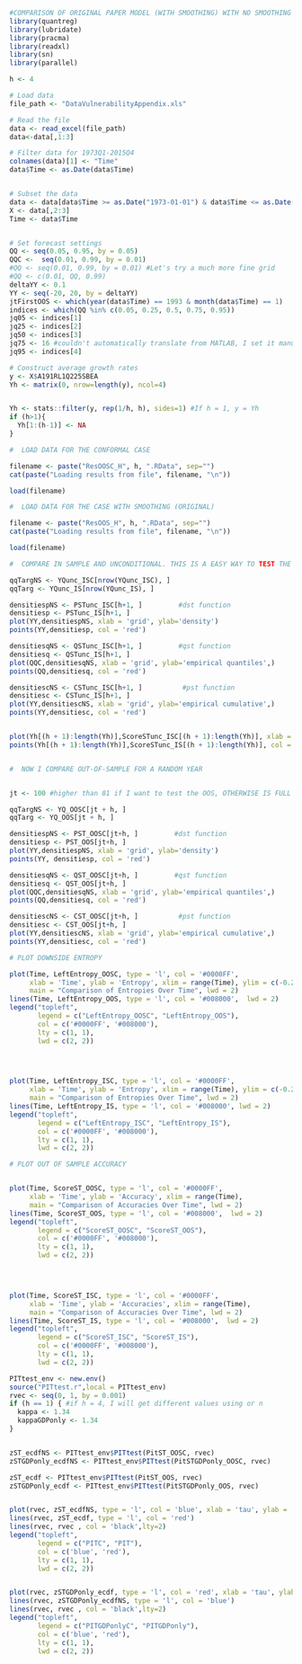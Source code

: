 ```r
#COMPARISON OF ORIGINAL PAPER MODEL (WITH SMOOTHING) WITH NO SMOOTHING VERSION OF CONFORMAL REGRESSION
library(quantreg)
library(lubridate)
library(pracma)
library(readxl)
library(sn)
library(parallel)

h <- 4

# Load data 
file_path <- "DataVulnerabilityAppendix.xls"

# Read the file
data <- read_excel(file_path)
data<-data[,1:3]

# Filter data for 1973Q1-2015Q4
colnames(data)[1] <- "Time"
data$Time <- as.Date(data$Time)


# Subset the data
data <- data[data$Time >= as.Date("1973-01-01") & data$Time <= as.Date("2015-10-01"), ]
X <- data[,2:3]
Time <- data$Time


# Set forecast settings
QQ <- seq(0.05, 0.95, by = 0.05)
QQC <-  seq(0.01, 0.99, by = 0.01)
#QQ <- seq(0.01, 0.99, by = 0.01) #Let's try a much more fine grid 
#QQ <- c(0.01, QQ, 0.99)
deltaYY <- 0.1
YY <- seq(-20, 20, by = deltaYY)
jtFirstOOS <- which(year(data$Time) == 1993 & month(data$Time) == 1)
indices <- which(QQ %in% c(0.05, 0.25, 0.5, 0.75, 0.95))
jq05 <- indices[1]
jq25 <- indices[2]
jq50 <- indices[3]
jq75 <- 16 #couldn't automatically translate from MATLAB, I set it manually, no idea why
jq95 <- indices[4]

# Construct average growth rates
y <- X$A191RL1Q225SBEA
Yh <- matrix(0, nrow=length(y), ncol=4)


Yh <- stats::filter(y, rep(1/h, h), sides=1) #If h = 1, y = Yh
if (h>1){
  Yh[1:(h-1)] <- NA
}
```


```r
#  LOAD DATA FOR THE CONFORMAL CASE

filename <- paste("ResOOSC_H", h, ".RData", sep="")
cat(paste("Loading results from file", filename, "\n"))

load(filename)
```



```r
#  LOAD DATA FOR THE CASE WITH SMOOTHING (ORIGINAL)

filename <- paste("ResOOS_H", h, ".RData", sep="")
cat(paste("Loading results from file", filename, "\n"))

load(filename)

```



```r
#  COMPARE IN SAMPLE AND UNCONDITIONAL. THIS IS A EASY WAY TO TEST THE GOODNESS OF MY IMPLEMENTATION OF qst, dst, and pst

qqTargNS <- YQunc_ISC[nrow(YQunc_ISC), ]
qqTarg <- YQunc_IS[nrow(YQunc_IS), ]

densitiespNS <- PSTunc_ISC[h+1, ]         #dst function
densitiesp <- PSTunc_IS[h+1, ]
plot(YY,densitiespNS, xlab = 'grid', ylab='density')
points(YY,densitiesp, col = 'red')

densitiesqNS <- QSTunc_ISC[h+1, ]         #qst function
densitiesq <- QSTunc_IS[h+1, ]
plot(QQC,densitiesqNS, xlab = 'grid', ylab='empirical quantiles',)
points(QQ,densitiesq, col = 'red')

densitiescNS <- CSTunc_ISC[h+1, ]          #pst function
densitiesc <- CSTunc_IS[h+1, ]
plot(YY,densitiescNS, xlab = 'grid', ylab='empirical cumulative',)
points(YY,densitiesc, col = 'red')


plot(Yh[(h + 1):length(Yh)],ScoreSTunc_ISC[(h + 1):length(Yh)], xlab = 'real observations', ylab = 'density')   # dst function
points(Yh[(h + 1):length(Yh)],ScoreSTunc_IS[(h + 1):length(Yh)], col = 'red')



```
```r
#  NOW I COMPARE OUT-OF-SAMPLE FOR A RANDOM YEAR


jt <- 100 #higher than 81 if I want to test the OOS, OTHERWISE IS FULL ON NA

qqTargNS <- YQ_OOSC[jt + h, ]
qqTarg <- YQ_OOS[jt + h, ]

densitiespNS <- PST_OOSC[jt+h, ]         #dst function
densitiesp <- PST_OOS[jt+h, ]
plot(YY,densitiespNS, xlab = 'grid', ylab='density')
points(YY, densitiesp, col = 'red')

densitiesqNS <- QST_OOSC[jt+h, ]         #qst function
densitiesq <- QST_OOS[jt+h, ]
plot(QQC,densitiesqNS, xlab = 'grid', ylab='empirical quantiles',)
points(QQ,densitiesq, col = 'red')

densitiescNS <- CST_OOSC[jt+h, ]          #pst function
densitiesc <- CST_OOS[jt+h, ]
plot(YY,densitiescNS, xlab = 'grid', ylab='empirical cumulative',)
points(YY,densitiesc, col = 'red')

```

```r
# PLOT DOWNSIDE ENTROPY

plot(Time, LeftEntropy_OOSC, type = 'l', col = '#0000FF', 
     xlab = 'Time', ylab = 'Entropy', xlim = range(Time), ylim = c(-0.2,1.1),
     main = "Comparison of Entropies Over Time", lwd = 2)
lines(Time, LeftEntropy_OOS, type = 'l', col = '#008000',  lwd = 2) 
legend("topleft", 
       legend = c("LeftEntropy_OOSC", "LeftEntropy_OOS"), 
       col = c('#0000FF', '#008000'),
       lty = c(1, 1),  
       lwd = c(2, 2))  
       



plot(Time, LeftEntropy_ISC, type = 'l', col = '#0000FF',
     xlab = 'Time', ylab = 'Entropy', xlim = range(Time), ylim = c(-0.2,1.3),
     main = "Comparison of Entropies Over Time", lwd = 2)
lines(Time, LeftEntropy_IS, type = 'l', col = '#008000', lwd = 2) 
legend("topleft", 
       legend = c("LeftEntropy_ISC", "LeftEntropy_IS"), 
       col = c('#0000FF', '#008000'),
       lty = c(1, 1),  
       lwd = c(2, 2))  
```
```r
# PLOT OUT OF SAMPLE ACCURACY


plot(Time, ScoreST_OOSC, type = 'l', col = '#0000FF', 
     xlab = 'Time', ylab = 'Accuracy', xlim = range(Time), 
     main = "Comparison of Accuracies Over Time", lwd = 2)
lines(Time, ScoreST_OOS, type = 'l', col = '#008000',  lwd = 2) 
legend("topleft", 
       legend = c("ScoreST_OOSC", "ScoreST_OOS"), 
       col = c('#0000FF', '#008000'),
       lty = c(1, 1),  
       lwd = c(2, 2))  
       



plot(Time, ScoreST_ISC, type = 'l', col = '#0000FF', 
     xlab = 'Time', ylab = 'Accuracies', xlim = range(Time),
     main = "Comparison of Accuracies Over Time", lwd = 2)
lines(Time, ScoreST_IS, type = 'l', col = '#008000',  lwd = 2) 
legend("topleft", 
       legend = c("ScoreST_ISC", "ScoreST_IS"), 
       col = c('#0000FF', '#008000'),
       lty = c(1, 1),  
       lwd = c(2, 2))  
```
```r
PITtest_env <- new.env()
source("PITtest.r",local = PITtest_env)
rvec <- seq(0, 1, by = 0.001)
if (h == 1) { #if h = 4, I will get different values using or n
  kappa <- 1.34
  kappaGDPonly <- 1.34
}


zST_ecdfNS <- PITtest_env$PITtest(PitST_OOSC, rvec)
zSTGDPonly_ecdfNS <- PITtest_env$PITtest(PitSTGDPonly_OOSC, rvec)

zST_ecdf <- PITtest_env$PITtest(PitST_OOS, rvec)
zSTGDPonly_ecdf <- PITtest_env$PITtest(PitSTGDPonly_OOS, rvec)


plot(rvec, zST_ecdfNS, type = 'l', col = 'blue', xlab = 'tau', ylab = 'Empirical CDF')
lines(rvec, zST_ecdf, type = 'l', col = 'red')
lines(rvec, rvec , col = 'black',lty=2)
legend("topleft", 
       legend = c("PITC", "PIT"), 
       col = c('blue', 'red'),
       lty = c(1, 1),  
       lwd = c(2, 2))


plot(rvec, zSTGDPonly_ecdf, type = 'l', col = 'red', xlab = 'tau', ylab = 'Empirical CDF')
lines(rvec, zSTGDPonly_ecdfNS, type = 'l', col = 'blue')
lines(rvec, rvec , col = 'black',lty=2)
legend("topleft", 
       legend = c("PITGDPonlyC", "PITGDPonly"), 
       col = c('blue', 'red'),
       lty = c(1, 1),  
       lwd = c(2, 2))



```

